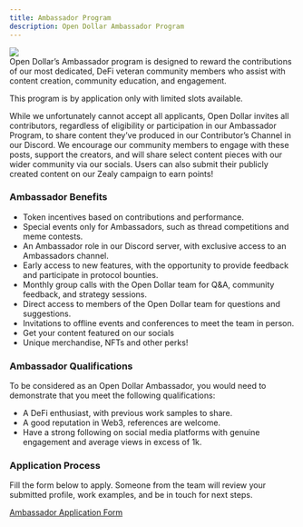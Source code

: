 ```yaml
---
title: Ambassador Program
description: Open Dollar Ambassador Program
---
```


![](/img/od-ambassador-program.png)\
Open Dollar’s Ambassador program is designed to reward the contributions of our most dedicated, DeFi veteran community members who assist with content creation, community education, and engagement.

This program is by application only with limited slots available.

While we unfortunately cannot accept all applicants, Open Dollar invites all contributors, regardless of eligibility or participation in our Ambassador Program, to share content they’ve produced in our Contributor’s Channel in our Discord. We encourage our community members to engage with these posts, support the creators, and will share select content pieces with our wider community via our socials. Users can also submit their publicly created content on our Zealy campaign to earn points!

### Ambassador Benefits

* Token incentives based on contributions and performance.
* Special events only for Ambassadors, such as thread competitions and meme contests.
* An Ambassador role in our Discord server, with exclusive access to an Ambassadors channel.
* Early access to new features, with the opportunity to provide feedback and participate in protocol bounties.
* Monthly group calls with the Open Dollar team for Q\&A, community feedback, and strategy sessions.
* Direct access to members of the Open Dollar team for questions and suggestions.
* Invitations to offline events and conferences to meet the team in person.
* Get your content featured on our socials
* Unique merchandise, NFTs and other perks!

### Ambassador Qualifications

To be considered as an Open Dollar Ambassador, you would need to demonstrate that you meet the following qualifications:

* A DeFi enthusiast, with previous work samples to share.
* A good reputation in Web3, references are welcome.
* Have a strong following on social media platforms with genuine engagement and average views in excess of 1k.

### Application Process

Fill the form below to apply. Someone from the team will review your submitted profile, work examples, and be in touch for next steps.

[Ambassador Application Form](https://tally.so/r/meRWxJ)
